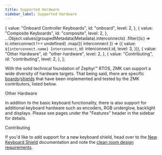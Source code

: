 ```yaml
---
title: Supported Hardware
sidebar_label: Supported Hardware
---
```





  {
    value: "Onboard Controller Keyboards",
    id: "onboard",
    level: 2,
  },
  {
    value: "Composite Keyboards",
    id: "composite",
    level: 2,
  },
  ...Object.values(groupedMetadata(Metadata).interconnects)
    .filter((ic) => ic.interconnect !== undefined)
    .map(({ interconnect }) => ({
      value: `${interconnect.name} Interconnect`,
      id: interconnect.id,
      level: 3,
    })),
  {
    value: "Other Hardware",
    id: "other-hardware",
    level: 2,
  },
  {
    value: "Contributing",
    id: "contributing",
    level: 2,
  },
];

With the solid technical foundation of Zephyr™ RTOS, ZMK can support a wide diversity of hardware targets.
That being said, there are specific [boards](faq.md#what-is-a-board)/[shields](faq.md#what-is-a-shield) that have been implemented and tested by the ZMK contributors, listed below.

<HardwareList items={Metadata} />

<Heading as="h2" id="other-hardware">
  Other Hardware
</Heading>

In addition to the basic keyboard functionality, there is also support for additional keyboard hardware such as encoders, RGB underglow, backlight and displays.
Please see pages under the "Features" header in the sidebar for details.

<Heading as="h2" id="contributing">
  Contributing
</Heading>

If you'd like to add support for a new keyboard shield, head over to the [New Keyboard Shield](development/new-shield.md) documentation and note the [clean room design requirements](development/clean-room.md).
